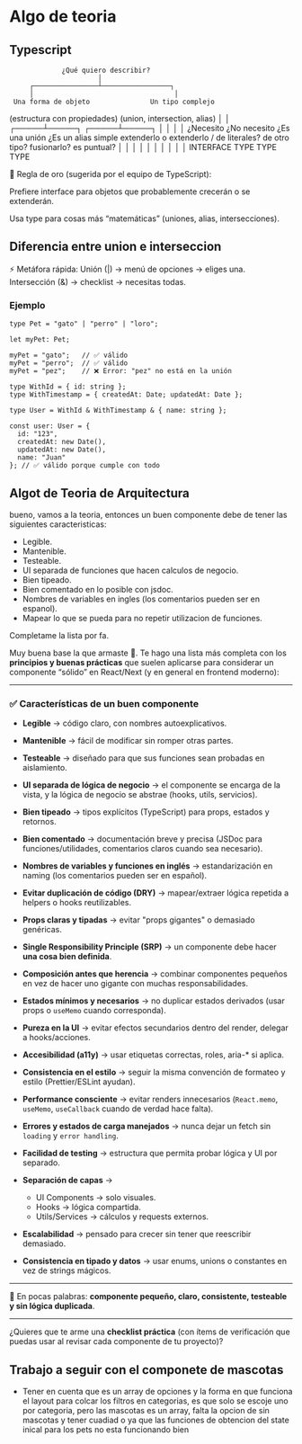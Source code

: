 # Algo de teoria

## Typescript

                 ¿Qué quiero describir?
                          │
         ┌────────────────┴─────────────────┐
         │                                   │
     Una forma de objeto               Un tipo complejo
   (estructura con propiedades)     (union, intersection, alias)
         │                                   │
   ┌─────┴─────┐                       ┌─────┴─────┐
   │           │                       │           │
¿Necesito     ¿No necesito        ¿Es una unión   ¿Es un alias simple
extenderlo o   extenderlo /        de literales?   de otro tipo?
fusionarlo?    es puntual?         │               │
   │           │                   │               │
   │           │                   │               │
INTERFACE      TYPE             TYPE             TYPE

📌 Regla de oro (sugerida por el equipo de TypeScript):

Prefiere interface para objetos que probablemente crecerán o se extenderán.

Usa type para cosas más “matemáticas” (uniones, alias, intersecciones).

## Diferencia entre union e interseccion

⚡️ Metáfora rápida:
Unión (|) → menú de opciones → eliges una.
Intersección (&) → checklist → necesitas todas.

### Ejemplo

```tsx
type Pet = "gato" | "perro" | "loro";

let myPet: Pet;

myPet = "gato";   // ✅ válido
myPet = "perro";  // ✅ válido
myPet = "pez";    // ❌ Error: "pez" no está en la unión
```

```tsx
type WithId = { id: string };
type WithTimestamp = { createdAt: Date; updatedAt: Date };

type User = WithId & WithTimestamp & { name: string };

const user: User = {
  id: "123",
  createdAt: new Date(),
  updatedAt: new Date(),
  name: "Juan"
}; // ✅ válido porque cumple con todo
```

## Algot de Teoria de Arquitectura

bueno, vamos a la teoria, entonces un buen componente debe de tener las siguientes caracteristicas:

- Legible.
- Mantenible.
- Testeable.
- UI separada de funciones que hacen calculos de negocio.
- Bien tipeado.
- Bien comentado en lo posible con jsdoc.
- Nombres de variables en ingles (los comentarios pueden ser en espanol).
- Mapear lo que se pueda para no repetir utilizacion de funciones.

Completame la lista por fa.

Muy buena base la que armaste 💯.
Te hago una lista más completa con los **principios y buenas prácticas** que suelen aplicarse para considerar un componente “sólido” en React/Next (y en general en frontend moderno):

---

### ✅ Características de un buen componente

* **Legible** → código claro, con nombres autoexplicativos.
* **Mantenible** → fácil de modificar sin romper otras partes.
* **Testeable** → diseñado para que sus funciones sean probadas en aislamiento.
* **UI separada de lógica de negocio** → el componente se encarga de la vista, y la lógica de negocio se abstrae (hooks, utils, servicios).
* **Bien tipeado** → tipos explícitos (TypeScript) para props, estados y retornos.
* **Bien comentado** → documentación breve y precisa (JSDoc para funciones/utilidades, comentarios claros cuando sea necesario).
* **Nombres de variables y funciones en inglés** → estandarización en naming (los comentarios pueden ser en español).
* **Evitar duplicación de código (DRY)** → mapear/extraer lógica repetida a helpers o hooks reutilizables.
* **Props claras y tipadas** → evitar "props gigantes" o demasiado genéricas.
* **Single Responsibility Principle (SRP)** → un componente debe hacer **una cosa bien definida**.
* **Composición antes que herencia** → combinar componentes pequeños en vez de hacer uno gigante con muchas responsabilidades.
* **Estados mínimos y necesarios** → no duplicar estados derivados (usar props o `useMemo` cuando corresponda).
* **Pureza en la UI** → evitar efectos secundarios dentro del render, delegar a hooks/acciones.
* **Accesibilidad (a11y)** → usar etiquetas correctas, roles, aria-\* si aplica.
* **Consistencia en el estilo** → seguir la misma convención de formateo y estilo (Prettier/ESLint ayudan).
* **Performance consciente** → evitar renders innecesarios (`React.memo`, `useMemo`, `useCallback` cuando de verdad hace falta).
* **Errores y estados de carga manejados** → nunca dejar un fetch sin `loading` y `error handling`.
* **Facilidad de testing** → estructura que permita probar lógica y UI por separado.
* **Separación de capas** →

  * UI Components → solo visuales.
  * Hooks → lógica compartida.
  * Utils/Services → cálculos y requests externos.
* **Escalabilidad** → pensado para crecer sin tener que reescribir demasiado.
* **Consistencia en tipado y datos** → usar enums, unions o constantes en vez de strings mágicos.

---

📌 En pocas palabras: **componente pequeño, claro, consistente, testeable y sin lógica duplicada**.

---

¿Quieres que te arme una **checklist práctica** (con ítems de verificación que puedas usar al revisar cada componente de tu proyecto)?

## Trabajo a seguir con el componete de mascotas

- Tener en cuenta que es un array de opciones y la forma en que funciona el layout para colcar los filtros en categorias, 
es que solo se escoje uno por categoria, pero las mascotas es un array, falta la opcion de sin mascotas y tener cuadiad o ya que 
las funciones de obtencion del state inical para los pets no esta funcionando bien